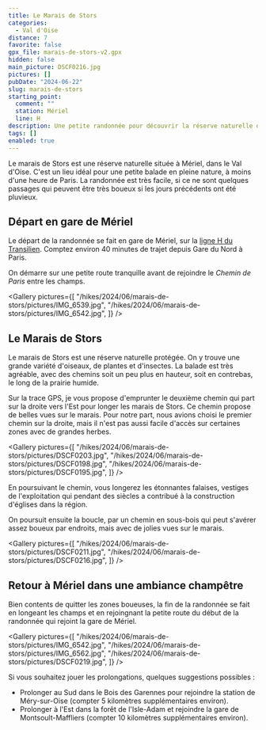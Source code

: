 ```yaml
---
title: Le Marais de Stors
categories:
  - Val d'Oise
distance: 7
favorite: false
gpx_file: marais-de-stors-v2.gpx
hidden: false
main_picture: DSCF0216.jpg
pictures: []
pubDate: "2024-06-22"
slug: marais-de-stors
starting_point:
  comment: ""
  station: Mériel
  line: H
description: Une petite randonnée pour découvrir la réserve naturelle du Marais de Stors.
tags: []
enabled: true
---
```


Le marais de Stors est une réserve naturelle située à Mériel, dans le Val d'Oise. C'est un lieu idéal pour une petite balade en pleine nature, à moins d'une heure de Paris. La randonnée est très facile, si ce ne sont quelques passages qui peuvent être très boueux si les jours précédents ont été pluvieux.

## Départ en gare de Mériel

Le départ de la randonnée se fait en gare de Mériel, sur la [ligne H du Transilien](/randonnees-par-ligne/randonnees-transilien-ligne-h). Comptez environ 40 minutes de trajet depuis Gare du Nord à Paris.

<Picture
  src="/hikes/2024/06/marais-de-stors/pictures/meriel.jpg"
  caption="Départ de la randonnée en gare de Mériel."
/>

On démarre sur une petite route tranquille avant de rejoindre le _Chemin de Paris_ entre les champs.

<Gallery
  pictures={[
    "/hikes/2024/06/marais-de-stors/pictures/IMG_6539.jpg",
    "/hikes/2024/06/marais-de-stors/pictures/IMG_6542.jpg",
  ]}
/>

## Le Marais de Stors

Le marais de Stors est une réserve naturelle protégée. On y trouve une grande variété d'oiseaux, de plantes et d'insectes. La balade est très agréable, avec des chemins soit un peu plus en hauteur, soit en contrebas, le long de la prairie humide.

Sur la trace GPS, je vous propose d'emprunter le deuxième chemin qui part sur la droite vers l'Est pour longer les marais de Stors. Ce chemin propose de belles vues sur le marais. Pour notre part, nous avions choisi le premier chemin sur la droite, mais il n'est pas aussi facile d'accès sur certaines zones avec de grandes herbes.

<Gallery
  pictures={[
    "/hikes/2024/06/marais-de-stors/pictures/DSCF0203.jpg",
    "/hikes/2024/06/marais-de-stors/pictures/DSCF0198.jpg",
    "/hikes/2024/06/marais-de-stors/pictures/DSCF0195.jpg",
  ]}
/>

En poursuivant le chemin, vous longerez les étonnantes falaises, vestiges de l'exploitation qui pendant des siècles a contribué à la construction d'églises dans la région.

<Picture
  src="/hikes/2024/06/marais-de-stors/pictures/stors-1.jpg"
  caption="Falaises des marais de Stors."
/>

On poursuit ensuite la boucle, par un chemin en sous-bois qui peut s'avérer assez boueux par endroits, mais avec de jolies vues sur le marais.

<Gallery
  pictures={[
    "/hikes/2024/06/marais-de-stors/pictures/DSCF0211.jpg",
    "/hikes/2024/06/marais-de-stors/pictures/DSCF0216.jpg",
  ]}
/>

## Retour à Mériel dans une ambiance champêtre

Bien contents de quitter les zones boueuses, la fin de la randonnée se fait en longeant les champs et en rejoingnant la petite route du début de la randonnée qui rejoint la gare de Mériel.

<Gallery
  pictures={[
    "/hikes/2024/06/marais-de-stors/pictures/IMG_6542.jpg",
    "/hikes/2024/06/marais-de-stors/pictures/IMG_6562.jpg",
    "/hikes/2024/06/marais-de-stors/pictures/DSCF0219.jpg",
  ]}
/>

Si vous souhaitez jouer les prolongations, quelques suggestions possibles :

- Prolonger au Sud dans le Bois des Garennes pour rejoindre la station de Méry-sur-Oise (compter 5 kilomètres supplémentaires environ).
- Prolonger à l'Est dans la forêt de l'Isle-Adam et rejoindre la gare de Montsoult-Maffliers (compter 10 kilomètres supplémentaires environ).
